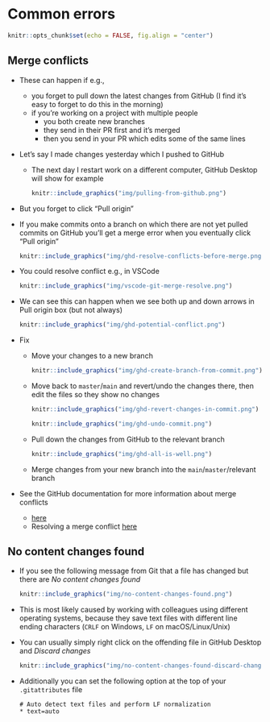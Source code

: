 # Common errors

```r
knitr::opts_chunk$set(echo = FALSE, fig.align = "center")
```

## Merge conflicts

* These can happen if e.g., 
  - you forget to pull down the latest changes from GitHub (I find it's easy to forget to do this in the morning)
  - if you're working on a project with multiple people
    - you both create new branches
    - they send in their PR first and it's merged
    - then you send in your PR which edits some of the same lines
* Let's say I made changes yesterday which I pushed to GitHub
  - The next day I restart work on a different computer, GitHub Desktop will show for example  
    ```r
    knitr::include_graphics("img/pulling-from-github.png")
    ```  
- But you forget to click "Pull origin"
- If you make commits onto a branch on which there are not yet pulled commits on GitHub you'll get a merge error when you eventually click "Pull origin"  
  ```r
  knitr::include_graphics("img/ghd-resolve-conflicts-before-merge.png")
  ```  
- You could resolve conflict e.g., in VSCode  
  ```r
  knitr::include_graphics("img/vscode-git-merge-resolve.png")
  ```  
- We can see this can happen when we see both up and down arrows in Pull origin box (but not always)  
  ```r
  knitr::include_graphics("img/ghd-potential-conflict.png")
  ```  
* Fix
  - Move your changes to a new branch  
    ```r
    knitr::include_graphics("img/ghd-create-branch-from-commit.png")
    ```  
  - Move back to `master`/`main` and revert/undo the changes there, then edit the files so they show no changes  
    ```r
    knitr::include_graphics("img/ghd-revert-changes-in-commit.png")
    ```  
    
    ```r
    knitr::include_graphics("img/ghd-undo-commit.png")
    ```  
  - Pull down the changes from GitHub to the relevant branch  
    ```r
    knitr::include_graphics("img/ghd-all-is-well.png")
    ```  
  - Merge changes from your new branch into the `main`/`master`/relevant branch
- See the GitHub documentation for more information about merge conflicts
  - [here](https://docs.github.com/en/github/collaborating-with-pull-requests/addressing-merge-conflicts/about-merge-conflicts)
  - Resolving a merge conflict [here](https://docs.github.com/en/github/collaborating-with-pull-requests/addressing-merge-conflicts/resolving-a-merge-conflict-on-github)

## No content changes found

- If you see the following message from Git that a file has changed but there are *No content changes found*  
  ```r
  knitr::include_graphics("img/no-content-changes-found.png")
  ```  

- This is most likely caused by working with colleagues using different operating systems, because they save text files with different line ending characters (`CRLF` on Windows, `LF` on macOS/Linux/Unix)

- You can usually simply right click on the offending file in GitHub Desktop and *Discard changes*  
  ```r
  knitr::include_graphics("img/no-content-changes-found-discard-changes.png")
  ```  
- Additionally you can set the following option at the top of your `.gitattributes` file
  ```  
  # Auto detect text files and perform LF normalization
  * text=auto
  ```  
